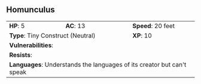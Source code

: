 ## Homunculus {#monster-homunculus}

```{=html}
<table class="table table-striped">
    <tbody>
        <tr>                    
            <td><b>HP</b>: 5</td>
            <td><b>AC</b>: 13</td>
            <td><b>Speed</b>: 20 feet</td>
        </tr>
        <tr>
            <td colspan="2"><b>Type</b>: Tiny Construct (Neutral)</td>
            <td><b>XP</b>: 10</td>
        </tr>
        <tr>
            <td colspan="3"><b>Vulnerabilities</b>: </td>
        </tr>
        <tr>
            <td colspan="3"><b>Resists</b>: </td>
        </tr>
        <tr>
            <td colspan="3"><b>Languages</b>: Understands the languages of its creator but can't speak</td>
        </tr>
    </tbody>
</table>
```